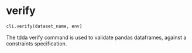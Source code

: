 # verify { #kedro_tdda.cli.verify }

```python
cli.verify(dataset_name, env)
```

The tdda verify command is used to validate pandas dataframes, 
against a constraints specification.